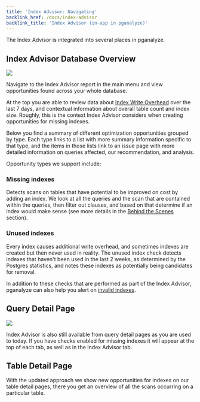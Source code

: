 ```yaml
---
title: 'Index Advisor: Navigating'
backlink_href: /docs/index-advisor
backlink_title: 'Index Advisor (in-app in pganalyze)'
---
```


The Index Advisor is integrated into several places in pganalyze.

## Index Advisor Database Overview

![](./index-advisor-db-overview.png)

Navigate to the Index Advisor report in the main menu and view opportunities
found across your whole database.

At the top you are able to review data about [Index Write
Overhead](/docs/index-advisor/behind-the-scenes#index-write-overhead) over the
last 7 days, and contextual information about overall table count and index
size. Roughly, this is the context Index Advisor considers when creating
opportunities for missing indexes.

Below you find a summary of different optimization opportunities grouped by
type. Each type links to a list with more summary information specific to that
type, and the items in those lists link to an issue page with more detailed
information on queries affected, our recommendation, and analysis.

Opportunity types we support include:

### Missing indexes

Detects scans on tables that have potential to be improved on cost by adding an
index. We look at all the queries and the scan that are contained within the
queries, then filter out clauses, and based on that determine if an index would
make sense (see more details in the [Behind the
Scenes](/docs/index-advisor/behind-the-scenes) section).

### Unused indexes

Every index causes additional write overhead, and sometimes indexes are created
but then never used in reality. The unused index check detects indexes that
haven't been used in the last 2 weeks, as determined by the Postgres statistics,
and notes these indexes as potentially being candidates for removal.

In addition to these checks that are performed as part of the Index Advisor,
pganalyze can also help you alert on [invalid
indexes](/docs/checks/schema/index_invalid).

## Query Detail Page

![](./query-detail-page.png)

Index Advisor is also still available from query detail pages as you are used to
today. If you have checks enabled for missing indexes it will appear at the top
of each tab, as well as in the Index Advisor tab.

## Table Detail Page

With the updated approach we show new opportunities for indexes on our table
detail pages, there you get an overview of all the scans occurring on a
particular table.
